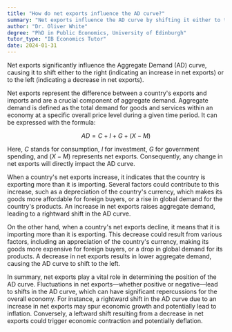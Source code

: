 ```yaml
---
title: "How do net exports influence the AD curve?"
summary: "Net exports influence the AD curve by shifting it either to the right (increase in net exports) or to the left (decrease in net exports)."
author: "Dr. Oliver White"
degree: "PhD in Public Economics, University of Edinburgh"
tutor_type: "IB Economics Tutor"
date: 2024-01-31
---
```


Net exports significantly influence the Aggregate Demand (AD) curve, causing it to shift either to the right (indicating an increase in net exports) or to the left (indicating a decrease in net exports).

Net exports represent the difference between a country's exports and imports and are a crucial component of aggregate demand. Aggregate demand is defined as the total demand for goods and services within an economy at a specific overall price level during a given time period. It can be expressed with the formula:

$$
AD = C + I + G + (X - M)
$$

Here, $C$ stands for consumption, $I$ for investment, $G$ for government spending, and $(X - M)$ represents net exports. Consequently, any change in net exports will directly impact the AD curve.

When a country's net exports increase, it indicates that the country is exporting more than it is importing. Several factors could contribute to this increase, such as a depreciation of the country's currency, which makes its goods more affordable for foreign buyers, or a rise in global demand for the country's products. An increase in net exports raises aggregate demand, leading to a rightward shift in the AD curve.

On the other hand, when a country's net exports decline, it means that it is importing more than it is exporting. This decrease could result from various factors, including an appreciation of the country's currency, making its goods more expensive for foreign buyers, or a drop in global demand for its products. A decrease in net exports results in lower aggregate demand, causing the AD curve to shift to the left.

In summary, net exports play a vital role in determining the position of the AD curve. Fluctuations in net exports—whether positive or negative—lead to shifts in the AD curve, which can have significant repercussions for the overall economy. For instance, a rightward shift in the AD curve due to an increase in net exports may spur economic growth and potentially lead to inflation. Conversely, a leftward shift resulting from a decrease in net exports could trigger economic contraction and potentially deflation.
    